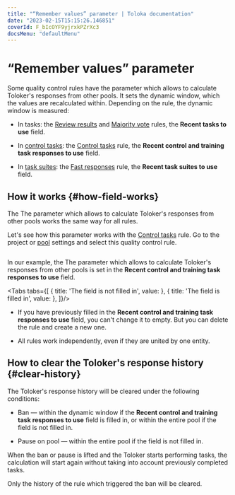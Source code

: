 ```yaml
---
title: "“Remember values” parameter | Toloka documentation"
date: "2023-02-15T15:15:26.146851"
coverId: F_bIcOYF9yjrxkPZrXc3
docsMenu: "defaultMenu"
---
```



# “Remember values” parameter

Some quality control rules have the parameter which allows to calculate Toloker's responses from other pools. It sets the dynamic window, which the values are recalculated within. Depending on the rule, the dynamic window is measured:

- In tasks: the [Review results](/docs/guide/reviewing-assignments) and [Majority vote](/docs/guide/mvote) rules, the **Recent tasks to use** field.

- In [control tasks](/docs/glossary#control-task): the [Control tasks](/docs/guide/goldenset) rule, the **Recent control and training task responses to use** field.

- In [task suites](/docs/glossary#task-suite): the [Fast responses](/docs/guide/quick-answers) rule, the **Recent task suites to use** field.

## How it works {#how-field-works}

The <Term term="parameter">The parameter which allows to calculate Toloker's responses from other pools</Term> works the same way for all rules.

Let's see how this parameter works with the [Control tasks](/docs/guide/goldenset) rule. Go to the project or [pool](/docs/glossary#pool) settings and select this quality control rule.

<Image width="700px" withBackground imageId="1675425604819" alt="" />

In our example, the <Term term="parameter">The parameter which allows to calculate Toloker's responses from other pools</Term> is set in the **Recent control and training task responses to use** field.

<Tabs tabs={[
  { title: 'The field is not filled in', value: <RememberValuesList1/> },
  { title: 'The field is filled in', value: <RememberValuesList2/> },
]}/>

<Note mode="restriction" title="Important">

- If you have previously filled in the **Recent control and training task responses to use** field, you can't change it to empty. But you can delete the rule and create a new one.

- All rules work independently, even if they are united by one entity.

</Note>

## How to clear the Toloker's response history {#clear-history}

The Toloker's response history will be cleared under the following conditions:

- Ban — within the dynamic window if the **Recent control and training task responses to use** field is filled in, or within the entire pool if the field is not filled in.

- Pause on pool — within the entire pool if the field is not filled in.

When the ban or pause is lifted and the Toloker starts performing tasks, the calculation will start again without taking into account previously completed tasks.

<Note mode="restriction" title="Alert">

Only the history of the rule which triggered the ban will be cleared.

</Note>
